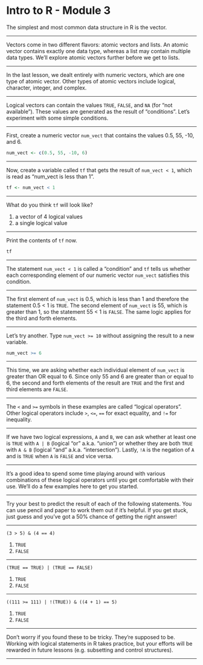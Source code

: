 Intro to R - Module 3
========================================================

The simplest and most common data structure in R is the vector. 

---

Vectors come in two different flavors: atomic vectors and lists. An atomic vector contains exactly one data type, whereas a list may contain multiple data types. We'll explore atomic vectors further before we get to lists.

---

In the last lesson, we dealt entirely with numeric vectors, which are one type of atomic vector. Other types of atomic vectors include logical, character, integer, and complex.

---

Logical vectors can contain the values `TRUE`, `FALSE`, and `NA` (for "not available"). These values are generated as the result of "conditions". Let's experiment with some simple conditions.

---

First, create a numeric vector `num_vect` that contains the values 0.5, 55, -10, and 6.

```r
num_vect <- c(0.5, 55, -10, 6)
```

---

Now, create a variable called `tf` that gets the result of `num_vect < 1`, which is read as "num_vect is less than 1".

```r
tf <- num_vect < 1
```

---

What do you think `tf` will look like?

1. a vector of 4 logical values
2. a single logical value

---

Print the contents of `tf` now.

```r
tf
```

---

The statement `num_vect < 1` is called a "condition" and `tf` tells us whether each corresponding element of our numeric vector `num_vect` satisfies this condition.

---

The first element of `num_vect` is 0.5, which is less than 1 and therefore the statement 0.5 < 1 is `TRUE`. The second element of `num_vect` is 55, which is greater than 1, so the statement 55 < 1 is `FALSE`. The same logic applies for the third and forth elements.

---

Let's try another. Type `num_vect >= 10` without assigning the result to a new variable.

```r
num_vect >= 6
```

---

This time, we are asking whether each individual element of `num_vect` is greater than OR equal to 6. Since only 55 and 6 are greater than or equal to 6, the second and forth elements of the result are `TRUE` and the first and third elements are `FALSE`.

---

The `<` and `>=` symbols in these examples are called "logical operators". Other logical operators include `>`, `<=`, `==` for exact equality, and `!=` for inequality.

---

If we have two logical expressions, `A` and `B`, we can ask whether at least one is `TRUE` with `A | B` (logical "or" a.k.a. "union") or whether they are both `TRUE` with `A & B` (logical "and" a.k.a. "intersection"). Lastly, `!A` is the negation of `A` and is `TRUE` when `A` is `FALSE` and vice versa.

---

It's a good idea to spend some time playing around with various combinations of these logical operators until you get comfortable with their use. We'll do a few examples here to get you started.

---

Try your best to predict the result of each of the following statements. You can use pencil and paper to work them out if it's helpful. If you get stuck, just guess and you've got a 50% chance of getting the right answer!

---

`(3 > 5) & (4 == 4)`

1. `TRUE`
2. `FALSE`

---

`(TRUE == TRUE) | (TRUE == FALSE)`

1. `TRUE`
2. `FALSE`

---

`((111 >= 111) | !(TRUE)) & ((4 + 1) == 5)`

1. `TRUE`
2. `FALSE`

---

Don't worry if you found these to be tricky. They're supposed to be. Working with logical statements in R takes practice, but your efforts will be rewarded in future lessons (e.g. subsetting and control structures).

---

